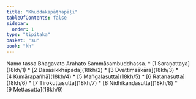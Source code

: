 ```yaml
---
title: "Khuddakapāṭhapāḷi"
tableOfContents: false
sidebar:
  order: 1
type: "tipitaka"
basket: "su"
book: "kh"
---
```


<Paragraph number="1" type="center" book="kh">
Namo tassa Bhagavato Arahato Sammāsambuddhassa.

</Paragraph>

<TableOfContents book="kh">
* [1 Saraṇattaya](18kh/1)
* [2 Dasasikkhāpada](18kh/2)
* [3 Dvattiṃsākāra](18kh/3)
* [4 Kumārapañhā](18kh/4)
* [5 Maṅgalasutta](18kh/5)
* [6 Ratanasutta](18kh/6)
* [7 Tirokuṭṭasutta](18kh/7)
* [8 Nidhikaṇḍasutta](18kh/8)
* [9 Mettasutta](18kh/9)
</TableOfContents>
